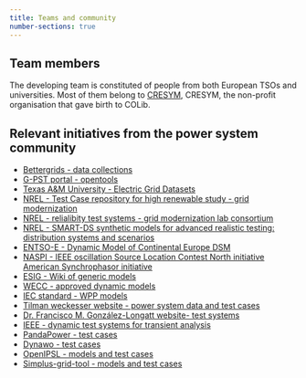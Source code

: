 ```yaml
---
title: Teams and community
number-sections: true
---
```


## Team members
The developing team is constituted of people from both European TSOs and universities.
Most of them belong to [CRESYM](https://cresym.eu/), CRESYM, the non-profit organisation that gave birth to COLib.

## Relevant initiatives from the power system community

- [Bettergrids - data collections](https://db.bettergrids.org/community-list)
- [G-PST portal - opentools](https://opentools.globalpst.org/)
- [Texas A&M University - Electric Grid Datasets​](https://electricgrids.engr.tamu.edu/)
- [NREL - Test Case repository for high renewable study - grid modernization](https://www.nrel.gov/grid/test-case-repository.html)
- [NREL - relialibity test systems - grid modernization lab consortium](https://www.nrel.gov/grid/reliability-test-system.html)
- [NREL - SMART-DS synthetic models for advanced realistic testing: distribution systems and scenarios](https://www.nrel.gov/grid/smart-ds.html)
- [ENTSO-E - Dynamic Model of Continental Europe​ DSM](https://eepublicdownloads.entsoe.eu/clean-documents/SOC%20documents/Regional_Groups_Continental_Europe/462459.pdf)
- [NASPI - IEEE oscillation Source Location Contest North initiative American Synchrophasor initiative](https://www.naspi.org/node/890)
- [ESIG - Wiki of generic models](https://www.esig.energy/wiki-main-page/)
- [WECC - approved dynamic models](https://transmission.bpa.gov/business/operations/GridModeling/Approved%20Dynamic%20Models%20January%202024.pdf)
- [IEC standard - WPP models](https://webstore.iec.ch/en/publication/32564)
- [Tilman weckesser website - power system data and test cases](https://tweckesser.wordpress.com/power-system-data-and-test-cases/)
- [Dr. Francisco M. González-Longatt website- test systems](https://www.fglongatt.org/Test_Systems/Test_Systems.html)
- [IEEE - dynamic test systems for transient analysis](https://ieeexplore.ieee.org/document/7151773)
- [PandaPower - test cases](https://pandapower.readthedocs.io/en/v2.2.2/networks/power_system_test_cases.html)
- [Dynawo - test cases](https://github.com/dynawo/dynawo/tree/master/examples)
- [OpenIPSL - models and test cases](https://github.com/OpenIPSL/OpenIPSL)
- [Simplus-grid-tool - models and test cases](https://github.com/Future-Power-Networks/Simplus-Grid-Tool)
